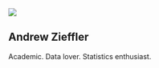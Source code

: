 :::{.column-screen}
![](/img/typewriter.png)
<div class="banner-text">
# Andrew Zieffler

Academic. Data lover. Statistics enthusiast.
</div>
:::

<br />